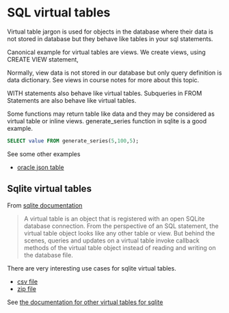 # SQL virtual tables


Virtual table jargon is used for objects in the database where their data is not stored in database but they behave like tables in your sql statements.

Canonical example for virtual tables are views.
We create views, using CREATE VIEW statement, 

Normally, view data is not stored in our database but only query definition is data dictionary.
See views in course notes for more about this topic.


WITH statements also behave like virtual tables.
Subqueries in FROM Statements are also behave like virtual tables.

Some functions may return table like data and they may be considered as virtual table or inline views.
generate_series function in sqlite is a good example.

```sql
SELECT value FROM generate_series(5,100,5);
```


See some other examples

- [oracle json table](https://docs.oracle.com/en/database/oracle/oracle-database/23/adjsn/sql-json-function-json_table.html)



## Sqlite virtual tables

From [sqlite documentation](https://www.sqlite.org/vtab.html)

> A virtual table is an object that is registered with an open SQLite database connection. From the perspective of an SQL statement, the virtual table object looks like any other table or view. But behind the scenes, queries and updates on a virtual table invoke callback methods of the virtual table object instead of reading and writing on the database file.

There are very interesting use cases for sqlite virtual tables.

- [csv file](https://www.sqlite.org/csv.html)
- [zip file](https://www.sqlite.org/zipfile.html)

See [the documentation for other virtual tables for sqlite](https://www.sqlite.org/vtablist.html)


